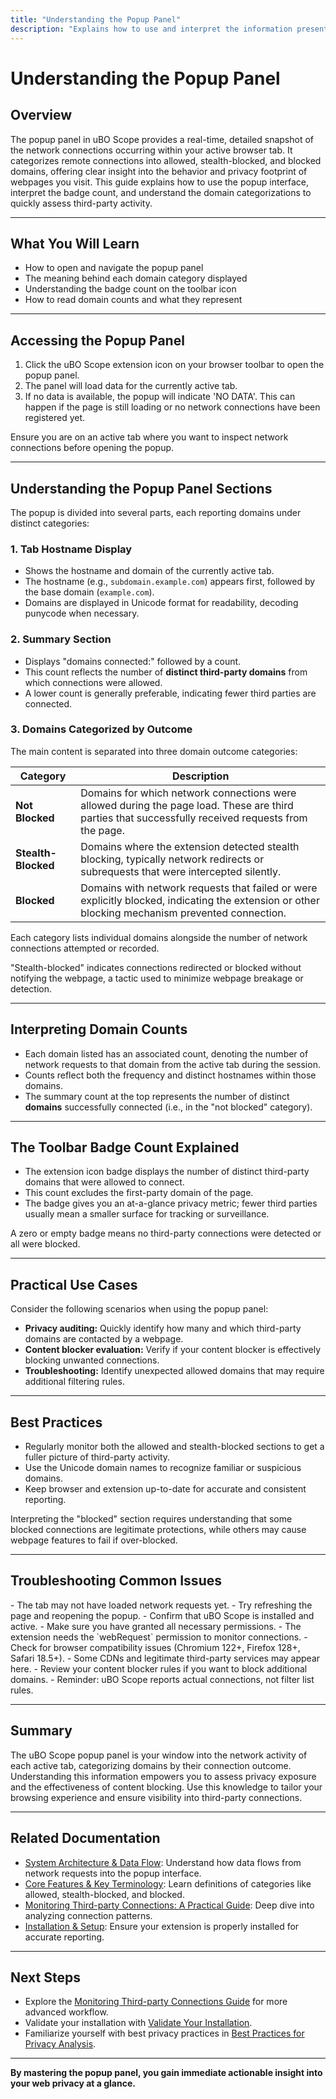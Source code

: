 ```yaml
---
title: "Understanding the Popup Panel"
description: "Explains how to use and interpret the information presented in the popup interface, including the categorization of allowed, stealth-blocked, and blocked domains, what the badge count means, and where to find essential privacy insights at a glance."
---
```


# Understanding the Popup Panel

## Overview
The popup panel in uBO Scope provides a real-time, detailed snapshot of the network connections occurring within your active browser tab. It categorizes remote connections into allowed, stealth-blocked, and blocked domains, offering clear insight into the behavior and privacy footprint of webpages you visit. This guide explains how to use the popup interface, interpret the badge count, and understand the domain categorizations to quickly assess third-party activity.

---

## What You Will Learn
- How to open and navigate the popup panel
- The meaning behind each domain category displayed
- Understanding the badge count on the toolbar icon
- How to read domain counts and what they represent

---

## Accessing the Popup Panel
1. Click the uBO Scope extension icon on your browser toolbar to open the popup panel.
2. The panel will load data for the currently active tab.
3. If no data is available, the popup will indicate 'NO DATA'. This can happen if the page is still loading or no network connections have been registered yet.

<Check>
Ensure you are on an active tab where you want to inspect network connections before opening the popup.
</Check>

---

## Understanding the Popup Panel Sections
The popup is divided into several parts, each reporting domains under distinct categories:

### 1. Tab Hostname Display
- Shows the hostname and domain of the currently active tab.
- The hostname (e.g., `subdomain.example.com`) appears first, followed by the base domain (`example.com`).
- Domains are displayed in Unicode format for readability, decoding punycode when necessary.

### 2. Summary Section
- Displays "domains connected:" followed by a count.
- This count reflects the number of **distinct third-party domains** from which connections were allowed.
- A lower count is generally preferable, indicating fewer third parties are connected.

### 3. Domains Categorized by Outcome
The main content is separated into three domain outcome categories:

| Category          | Description                                                                                                                                           |
|-------------------|-------------------------------------------------------------------------------------------------------------------------------------------------------|
| **Not Blocked**   | Domains for which network connections were allowed during the page load. These are third parties that successfully received requests from the page. |
| **Stealth-Blocked** | Domains where the extension detected stealth blocking, typically network redirects or subrequests that were intercepted silently.                    |
| **Blocked**        | Domains with network requests that failed or were explicitly blocked, indicating the extension or other blocking mechanism prevented connection.    |

Each category lists individual domains alongside the number of network connections attempted or recorded.

<Info>
"Stealth-blocked" indicates connections redirected or blocked without notifying the webpage, a tactic used to minimize webpage breakage or detection.
</Info>

---

## Interpreting Domain Counts
- Each domain listed has an associated count, denoting the number of network requests to that domain from the active tab during the session.
- Counts reflect both the frequency and distinct hostnames within those domains.
- The summary count at the top represents the number of distinct **domains** successfully connected (i.e., in the "not blocked" category).

---

## The Toolbar Badge Count Explained
- The extension icon badge displays the number of distinct third-party domains that were allowed to connect.
- This count excludes the first-party domain of the page.
- The badge gives you an at-a-glance privacy metric; fewer third parties usually mean a smaller surface for tracking or surveillance.

<Note>
A zero or empty badge means no third-party connections were detected or all were blocked.
</Note>

---

## Practical Use Cases
Consider the following scenarios when using the popup panel:

- **Privacy auditing:** Quickly identify how many and which third-party domains are contacted by a webpage.
- **Content blocker evaluation:** Verify if your content blocker is effectively blocking unwanted connections.
- **Troubleshooting:** Identify unexpected allowed domains that may require additional filtering rules.

---

## Best Practices
- Regularly monitor both the allowed and stealth-blocked sections to get a fuller picture of third-party activity.
- Use the Unicode domain names to recognize familiar or suspicious domains.
- Keep browser and extension up-to-date for accurate and consistent reporting.

<Warning>
Interpreting the "blocked" section requires understanding that some blocked connections are legitimate protections, while others may cause webpage features to fail if over-blocked.
</Warning>

---

## Troubleshooting Common Issues

<AccordionGroup title="Popup Panel Troubleshooting">
<Accordion title="Popup Shows 'NO DATA'">
- The tab may not have loaded network requests yet.
- Try refreshing the page and reopening the popup.
- Confirm that uBO Scope is installed and active.
</Accordion>

<Accordion title="Badge Count Does Not Update">
- Make sure you have granted all necessary permissions.
- The extension needs the `webRequest` permission to monitor connections.
- Check for browser compatibility issues (Chromium 122+, Firefox 128+, Safari 18.5+).
</Accordion>

<Accordion title="Domains Appear Unexpectedly Allowed">
- Some CDNs and legitimate third-party services may appear here.
- Review your content blocker rules if you want to block additional domains.
- Reminder: uBO Scope reports actual connections, not filter list rules.
</Accordion>
</AccordionGroup>

---

## Summary
The uBO Scope popup panel is your window into the network activity of each active tab, categorizing domains by their connection outcome. Understanding this information empowers you to assess privacy exposure and the effectiveness of content blocking. Use this knowledge to tailor your browsing experience and ensure visibility into third-party connections.

---

## Related Documentation
- [System Architecture & Data Flow](/overview/architecture-core-concepts/system-architecture-overview): Understand how data flows from network requests into the popup interface.
- [Core Features & Key Terminology](/overview/architecture-core-concepts/core-features-terminology): Learn definitions of categories like allowed, stealth-blocked, and blocked.
- [Monitoring Third-party Connections: A Practical Guide](/guides/core-workflows/monitoring-connections): Deep dive into analyzing connection patterns.
- [Installation & Setup](/guides/core-workflows/install-and-setup): Ensure your extension is properly installed for accurate reporting.

---

## Next Steps
- Explore the [Monitoring Third-party Connections Guide](/guides/core-workflows/monitoring-connections) for more advanced workflow.
- Validate your installation with [Validate Your Installation](/getting-started/validation-troubleshooting/validate-installation).
- Familiarize yourself with best privacy practices in [Best Practices for Privacy Analysis](/guides/privacy-analysis-patterns/best-practices-analysis).

---

**By mastering the popup panel, you gain immediate actionable insight into your web privacy at a glance.**
